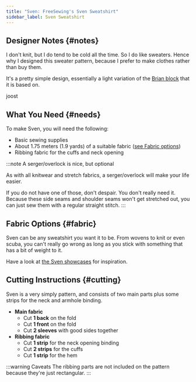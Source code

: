 ```yaml
---
title: "Sven: FreeSewing's Sven Sweatshirt"
sidebar_label: Sven Sweatshirt
---
```


<DesignInfo design="sven" />

## Designer Notes {#notes}

I don't knit, but I do tend to be cold all the time. So I do like sweaters.
Hence why I designed this sweater pattern, because I prefer to make clothes
rather than buy them.

It's a pretty simple design, essentially a light variation of the [Brian
block](https://freesewing.org/designs/brian) that it is based on.

joost

## What You Need {#needs}

To make Sven, you will need the following:

- Basic sewing supplies
- About 1.75 meters (1.9 yards) of a suitable fabric ([see Fabric
  options](#fabric))
- Ribbing fabric for the cuffs and neck opening

:::note A serger/overlock is nice, but optional

As with all knitwear and stretch fabrics, a serger/overlock will make your life easier.

If you do not have one of those, don't despair. You don't really need it.
Because these side seams and shoulder seams won't get stretched out, you can just sew them with a regular straight stitch.
:::

## Fabric Options {#fabric}

Sven can be any sweatshirt you want it to be. From wovens to knit or even
scuba, you can't really go wrong as long as you stick with something that has a
bit of weight to it.

Have a look at [the Sven showcases](https://freesewing.org/showcase#filter="sven") for inspiration.

## Cutting Instructions {#cutting}

Sven is a very simply pattern, and consists of two main parts plus some strips
for the neck and armhole binding.

- **Main fabric**
  - Cut **1 back** on the fold
  - Cut **1 front** on the fold
  - Cut **2 sleeves** with good sides together
- **Ribbing fabric**
  - Cut **1 strip** for the neck opening binding
  - Cut **2 strips** for the cuffs
  - Cut **1 strip** for the hem

:::warning Caveats
The ribbing parts are not included on the pattern because they're just
rectangular.
:::
